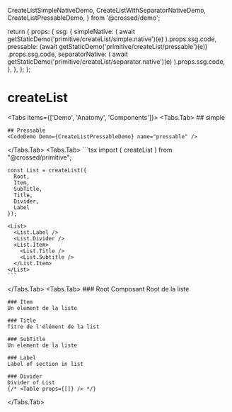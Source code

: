   CreateListSimpleNativeDemo,
  CreateListWithSeparatorNativeDemo,
  CreateListPressableDemo,
} from '@crossed/demo';

  return {
    props: {
      ssg: {
        simpleNative: (
          await getStaticDemo('primitive/createList/simple.native')(e)
        ).props.ssg.code,
        pressable: (await getStaticDemo('primitive/createList/pressable')(e))
          .props.ssg.code,
        separatorNative: (
          await getStaticDemo('primitive/createList/separator.native')(e)
        ).props.ssg.code,
      },
    },
  };
};

# createList

<Tabs items={['Demo', 'Anatomy', 'Components']}>
  <Tabs.Tab>
    ## simple
    <CodeDemo Demo={CreateListSimpleNativeDemo} name="simpleNative" />

    ## Pressable
    <CodeDemo Demo={CreateListPressableDemo} name="pressable" />

  </Tabs.Tab>
  <Tabs.Tab>
    ```tsx
    import { createList } from "@crossed/primitive";

    const List = createList({
      Root,
      Item,
      SubTitle,
      Title,
      Divider,
      Label
    });

    <List>
      <List.Label />
      <List.Divider />
      <List.Item>
        <List.Title />
        <List.Subtitle />
      </List.Item>
    </List>
    ```

  </Tabs.Tab>
  <Tabs.Tab>
    ### Root
    Composant Root de la liste

    ### Item
    Un element de la liste

    ### Title
    Titre de l'élément de la list

    ### SubTitle
    Un element de la liste

    ### Label
    Label of section in list

    ### Divider
    Divider of List
    {/* <Table props={[]} /> */}

  </Tabs.Tab>
</Tabs>
